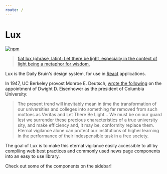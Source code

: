 ```yaml
---
route: /
---
```


# Lux

[![npm](https://img.shields.io/npm/v/@dailybruin/lux.svg)](https://www.npmjs.com/package/@dailybruin/lux)

> [fiat lux (phrase, latin): Let there be light, especially in the context of light being a metaphor for wisdom.](https://en.wiktionary.org/wiki/fiat_lux)

Lux is the Daily Bruin's design system, for use in [React](https://reactjs.org) applications.

In 1947, UC Berkeley provost Monroe E. Deutsch, [wrote the following](https://www.jstor.org/stable/40220704) on the appointment of Dwight D. Eisenhower as the president of Columbia University:

> The present trend will inevitably mean in time the transformation of our universities and colleges into something far removed
> from such mottoes as Veritas and Let There Be Light...
> We must be on our guard lest we surrender these precious characteristics of a true university sity, and make efficiency and, it may be, conformity replace them.
> Eternal vigilance alone can protect our institutions of higher learning in the performance of their indespensible task in a free society.

The goal of Lux is to make this eternal vigilance easily accessible to all by compliing web best practices and commonly used news page components into an easy to use library.

Check out some of the components on the sidebar!
